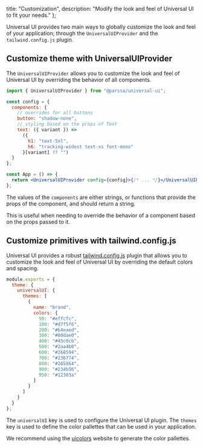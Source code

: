 
  title: "Customization",
  description: "Modify the look and feel of Universal UI to fit your needs."
};

Universal UI provides two main ways to globally customize the look and feel of your application; through the `UniversalUIProvider` and the `tailwind.config.js` plugin.

## Customize theme with UniversalUIProvider

The `UniversalUIProvider` allows you to customize the look and feel of Universal UI by overriding the behavior of all components.

```jsx
import { UniversalUIProvider } from "@parssa/universal-ui";

const config = {
  components: {
    // overrides for all buttons
    button: "shadow-none",
    // styling based on the props of Text
    text: ({ variant }) =>
      ({
        h1: "text-5xl",
        h6: "tracking-widest text-xs font-mono"
      }[variant] ?? "")
  }
};

const App = () => {
  return <UniversalUIProvider config={config}>{/* ... */}</UniversalUIProvider>;
};
```

The values of the `components` are either strings, or functions that provide the props of the component, and should return a string.

This is useful when needing to override the behavior of a component based on the props passed to it.

## Customize primitives with tailwind.config.js

Universal UI provides a robust [tailwind.config.js](https://tailwindcss.com/docs/configuration) plugin that allows you to customize the look and feel of Universal UI by overriding the default colors and spacing.

```js
module.exports = {
  theme: {
    universalUI: {
      themes: [
        {
          name: "brand",
          colors: {
            50: "#effcfc",
            100: "#d7f5f6",
            200: "#b4eaed",
            300: "#80dae0",
            400: "#45c0cb",
            500: "#2aa4b0",
            600: "#268594",
            700: "#236774",
            800: "#265864",
            900: "#234b56",
            950: "#12303a"
          }
        }
      ]
    }
  }
};
```

The `universalUI` key is used to configure the Universal UI plugin. The `themes` key is used to define the color pallettes that can be used in your application.

We recommend using the [uicolors](https://uicolors.app/create) website to generate the color pallettes.


